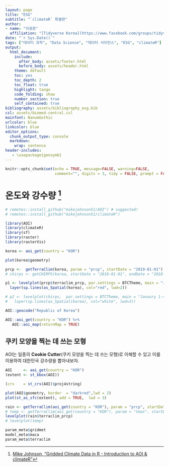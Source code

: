 ```yaml
---
layout: page
title: "ESG"
subtitle: "`climateR` 특별판"
author:
- name: "이광춘"
  affiliation: "[Tidyverse Korea](https://www.facebook.com/groups/tidyverse/)"
date: "`r Sys.Date()`"
tags: ["데이터 과학", "Data Science", "데이터 사이언스", "ESG", "climateR"]
output:
  html_document: 
    include:
      after_body: assets/footer.html
      before_body: assets/header.html
    theme: default
    toc: yes
    toc_depth: 2
    toc_float: true
    highlight: tango
    code_folding: show
    number_section: true
    self_contained: true
bibliography: assets/bibliography_esg.bib
csl: assets/biomed-central.csl
mainfont: NanumGothic
urlcolor: blue
linkcolor: blue
editor_options: 
  chunk_output_type: console
  markdown: 
    wrap: sentence
header-includes:
   - \usepackage{gensymb}
---
```


```r
knitr::opts_chunk$set(echo = TRUE, message=FALSE, warning=FALSE,
                      comment="", digits = 3, tidy = FALSE, prompt = FALSE, fig.align = 'center')
```


```{=html}
<style>
div.blue { background-color:#e6f0ff; border-radius: 5px; padding: 10px;}
</style>
```


# 온도와 강수량 [^precipation] {#precipation-temp}

[^precipation]: [Mike Johnson, "Gridded Climate Data in R - Introduction to AOI & climateR"](https://mikejohnson51.github.io/climateR-intro/#1)


```r
# remotes::install_github("mikejohnson51/AOI") # suggested!
# remotes::install_github("mikejohnson51/climateR")

library(AOI)
library(climateR)
library(sf)
library(raster)
library(rasterVis)

korea <- aoi_get(country = "KOR")

plot(korea$geometry)

prcp <-  getTerraClim(korea, param = "prcp", startDate = "2019-01-01")
# chirps <- getCHIRPS(korea, startDate = "2018-01-01", endDate = "2018-01-04" )

p1 <- levelplot(prcp$terraclim_prcp, par.settings = BTCTheme, main = "January 2018; TerraClim", margin = TRUE) +
  layer(sp.lines(as_Spatial(korea), col="red", lwd=2))

# p2 <- levelplot(chirps,  par.settings = BTCTheme, main = "Janaury 1-4, 2018; CHIRPS", layout=c(2, 2)) +
#   layer(sp.lines(as_Spatial(korea), col="white", lwd=3))


```

```r
AOI::geocode("Republic of Korea")
```

```r

AOI::aoi_get(country = "KOR") %>% 
   AOI::aoi_map(returnMap = TRUE)
```

## 쿠키 모양을 찍는 데 쓰는 모형 {#cookie-cutter}

AOI는 일종의 **Cookie Cutter**(쿠키 모양을 찍는 데 쓰는 모형)로 이해할 수 있고 이를 이용하여 대한민국 강수량을 뽑아내보자.

```r
AOI     <- aoi_get(country = "KOR")
(extent <- st_bbox(AOI))

(crs    = st_crs(AOI)$proj4string)
```

```r
plot(AOI$geometry, border  = "darkred",lwd = 2)
plot(st_as_sfc(extent), add = TRUE,  lwd = 3)
```


```r
rain <- getTerraClim(aoi_get(country = "KOR"), param = "prcp", startDate = "2018-01-19")
# temp <- getTerraClim(aoi_get(country = "KOR"), param = "tmax", startDate = "2018-01-19")
levelplot(rain$terraclim_prcp)
# levelplot(temp)
```


```r
param_meta$gridmet
model_meta$maca
param_meta$terraclim
```

